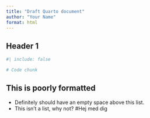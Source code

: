 ```yaml
---
title: "Draft Quarto document"
author: "Your Name"
format: html
---
```


## Header 1

```r
#| include: false
```

```r
# Code chunk
```

## This is poorly formatted

-   Definitely should have an empty space above this list.
-   This isn't a list, why not? #Hej med dig
